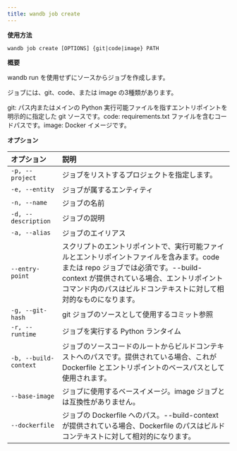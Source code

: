 ```yaml
---
title: wandb job create
---
```


**使用方法**

`wandb job create [OPTIONS] {git|code|image} PATH`

**概要**

wandb run を使用せずにソースからジョブを作成します。

ジョブには、git、code、または image の3種類があります。

git: パス内またはメインの Python 実行可能ファイルを指すエントリポイントを明示的に指定した git ソースです。code: requirements.txt ファイルを含むコードパスです。image: Docker イメージです。

**オプション**

| **オプション** | **説明** |
| :--- | :--- |
| `-p, --project` | ジョブをリストするプロジェクトを指定します。 |
| `-e, --entity` | ジョブが属するエンティティ |
| `-n, --name` | ジョブの名前 |
| `-d, --description` | ジョブの説明 |
| `-a, --alias` | ジョブのエイリアス |
| `--entry-point` | スクリプトのエントリポイントで、実行可能ファイルとエントリポイントファイルを含みます。code または repo ジョブでは必須です。--build-context が提供されている場合、エントリポイントコマンド内のパスはビルドコンテキストに対して相対的なものになります。 |
| `-g, --git-hash` | git ジョブのソースとして使用するコミット参照 |
| `-r, --runtime` | ジョブを実行する Python ランタイム |
| `-b, --build-context` | ジョブのソースコードのルートからビルドコンテキストへのパスです。提供されている場合、これが Dockerfile とエントリポイントのベースパスとして使用されます。 |
| `--base-image` | ジョブに使用するベースイメージ。image ジョブとは互換性がありません。 |
| `--dockerfile` | ジョブの Dockerfile へのパス。--build-context が提供されている場合、Dockerfile のパスはビルドコンテキストに対して相対的になります。 |